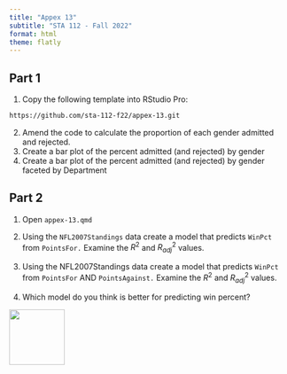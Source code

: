 ```yaml
---
title: "Appex 13"
subtitle: "STA 112 - Fall 2022"
format: html
theme: flatly
---
```


## Part 1

1. Copy the following template into RStudio Pro:

```bash
https://github.com/sta-112-f22/appex-13.git
```

2. Amend the code to calculate the proportion of each gender admitted and rejected. 
3. Create a bar plot of the percent admitted (and rejected) by gender
4. Create a bar plot of the percent admitted (and rejected) by gender faceted by Department

## Part 2

1. Open `appex-13.qmd`
2. Using the `NFL2007Standings` data create a model that predicts `WinPct` from `PointsFor.` Examine the $R^2$ and $R^2_{adj}$ values.

3. Using the NFL2007Standings data create a model that predicts `WinPct` from `PointsFor` AND `PointsAgainst.` Examine the $R^2$ and $R^2_{adj}$ values.

4. Which model do you think is better for predicting win percent?



[![](img/favicon.png){width="100" fig-align="right"}](https://bit.ly/sta-112-f22)


